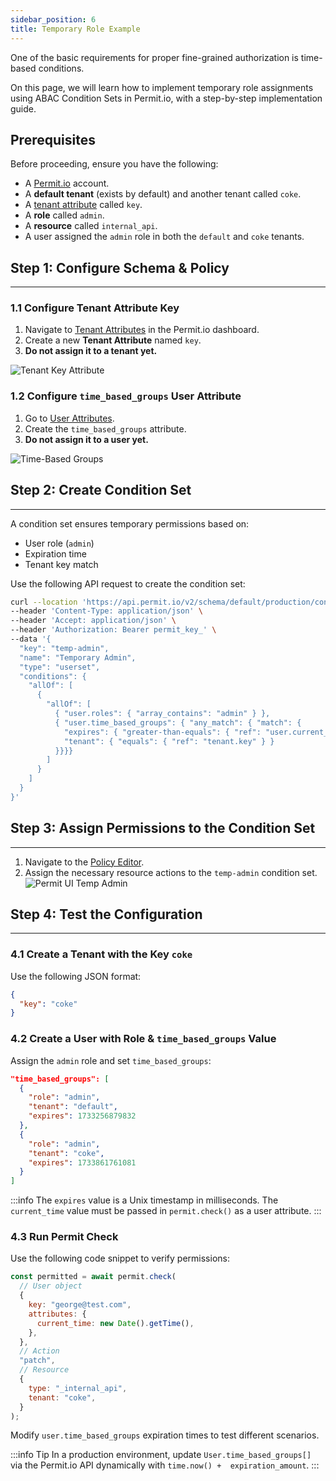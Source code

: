 ```yaml
---
sidebar_position: 6
title: Temporary Role Example
---
```


One of the basic requirements for proper fine-grained authorization is time-based conditions.

On this page, we will learn how to implement temporary role assignments using ABAC Condition Sets in Permit.io, with a
step-by-step implementation guide.

## Prerequisites

Before proceeding, ensure you have the following:

- A [Permit.io](https://permit.io) account.
- A **default tenant** (exists by default) and another tenant called `coke`.
- A [tenant attribute](https://api.permit.io/v2/redoc#tag/Tenants/operation/create_tenant) called `key`.
- A **role** called `admin`.
- A **resource** called `internal_api`.
- A user assigned the `admin` role in both the `default` and `coke` tenants.

## Step 1: Configure Schema & Policy

---

### 1.1 Configure Tenant Attribute Key

1. Navigate to [Tenant Attributes](https://app.permit.io/user-management/tenant-settings/tenant-attributes) in the Permit.io
   dashboard.
2. Create a new **Tenant Attribute** named `key`.
3. **Do not assign it to a tenant yet.**

![Tenant Key Attribute](/img/abac/tenant_key.png)

### 1.2 Configure `time_based_groups` User Attribute

1. Go to [User Attributes](https://app.permit.io/user-management/tenant-settings/user-attributes).
2. Create the `time_based_groups` attribute.
3. **Do not assign it to a user yet.**

![Time-Based Groups](/img/abac/time_based_groups.png)

## Step 2: Create Condition Set

---

A condition set ensures temporary permissions based on:

- User role (`admin`)
- Expiration time
- Tenant key match

Use the following API request to create the condition set:

```bash
curl --location 'https://api.permit.io/v2/schema/default/production/condition_sets' \
--header 'Content-Type: application/json' \
--header 'Accept: application/json' \
--header 'Authorization: Bearer permit_key_' \
--data '{
  "key": "temp-admin",
  "name": "Temporary Admin",
  "type": "userset",
  "conditions": {
    "allOf": [
      {
        "allOf": [
          { "user.roles": { "array_contains": "admin" } },
          { "user.time_based_groups": { "any_match": { "match": {
            "expires": { "greater-than-equals": { "ref": "user.current_time" } },
            "tenant": { "equals": { "ref": "tenant.key" } }
          }}}}
        ]
      }
    ]
  }
}'
```

## Step 3: Assign Permissions to the Condition Set

---

1. Navigate to the [Policy Editor](https://app.permit.io/policy-editor).
2. Assign the necessary resource actions to the `temp-admin` condition set.
   ![Permit UI Temp Admin](/img/abac/permit_ui_temp_admin.png)

## Step 4: Test the Configuration

---

### 4.1 Create a Tenant with the Key `coke`

Use the following JSON format:

```json
{
  "key": "coke"
}
```

### 4.2 Create a User with Role & `time_based_groups` Value

Assign the `admin` role and set `time_based_groups`:

```json
"time_based_groups": [
  {
    "role": "admin",
    "tenant": "default",
    "expires": 1733256879832
  },
  {
    "role": "admin",
    "tenant": "coke",
    "expires": 1733861761081
  }
]
```

:::info
The `expires` value is a Unix timestamp in milliseconds. The `current_time` value must be passed in `permit.check()` as a user
attribute.
:::

### 4.3 Run Permit Check

Use the following code snippet to verify permissions:

```javascript
const permitted = await permit.check(
  // User object
  {
    key: "george@test.com",
    attributes: {
      current_time: new Date().getTime(),
    },
  },
  // Action
  "patch",
  // Resource
  {
    type: "_internal_api",
    tenant: "coke",
  }
);
```

Modify `user.time_based_groups` expiration times to test different scenarios.

:::info Tip
In a production environment, update `User.time_based_groups[]` via the Permit.io API dynamically with `time.now() + 
expiration_amount`.
:::
